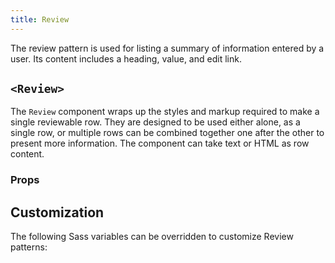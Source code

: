 ```yaml
---
title: Review
---
```


The review pattern is used for listing a summary of information entered
by a user. Its content includes a heading, value, and edit link.

## `<Review>`

The `Review` component wraps up the styles and markup required to make a single reviewable row. They are designed to be used either alone, as a single row, or multiple rows can be combined together one after the other to present more information. The component can take text or HTML as row content.

<StorybookExample
  componentName="step-list"
  sourceFilePath="components/Review/Review.tsx"
  storyId="patterns-review--multiple-reviews"
/>

### Props

<PropTable componentName="Review" />

## Customization

The following Sass variables can be overridden to customize Review patterns:

<ComponentThemeOptions
  theme="core"
  componentname="review"
/>

